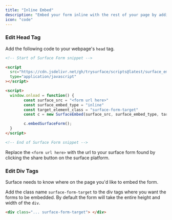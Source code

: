 ```yaml
---
title: "Inline Embed"
description: "Embed your form inline with the rest of your page by adding scripts to your head tag and class names to the div elements where you want to embed your script"
icon: "code"
---
```


### Edit Head Tag

Add the following code to your webpage's `head` tag.

```HTML
<!-- Start of Surface Form snippet -->

<script
  src="https://cdn.jsdelivr.net/gh/trysurface/scripts@latest/surface_embed_v1.js"
  type="application/javascript"
></script>

<script>
  window.onload = function() {
		const surface_src = "<form url here>"
		const surface_embed_type = "inline"
		const target_element_class = "surface-form-target"
		const c = new SurfaceEmbed(surface_src, surface_embed_type, target_element_class)

		c.embedSurfaceForm();
  }
</script>

<!-- End of Surface Form snippet -->
```

Replace the `<form url here>` with the url to your surface form found by clicking the share button on the surface platform.

### Edit Div Tags

Surface needs to know where on the page you'd like to embed the form.

Add the class name `surface-form-target` to the div tags where you want the forms to be embedded. By default the form will take the entire height and width of the `div`.

```HTML
<div class="... surface-form-target"> </div>
```
